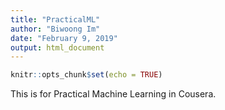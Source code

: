 ```yaml
---
title: "PracticalML"
author: "Biwoong Im"
date: "February 9, 2019"
output: html_document
---
```


```r
knitr::opts_chunk$set(echo = TRUE)
```

This is for Practical Machine Learning in Cousera.